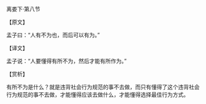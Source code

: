 

离娄下·第八节

【原文】

孟子曰：“人有不为也，而后可以有为。”

【译文】

孟子说：“人要懂得有所不为，然后才能有所作为。”

【赏析】

有所不为是什么？就是违背社会行为规范的事不去做，而只有懂得了这个违背社会行为规范的事不去做，才能懂得应该去做什么，才能懂得选择最佳行为方式。

